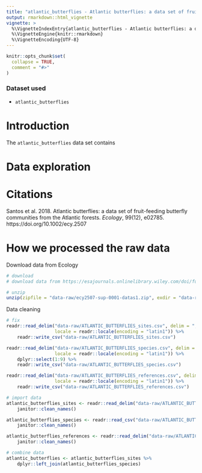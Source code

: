 ```yaml
---
title: "atlantic_butterflies - Atlantic butterflies: a data set of fruit-feeding butterfly communities from the Atlantic forests"
output: rmarkdown::html_vignette
vignette: >
  %\VignetteIndexEntry{atlantic_butterflies - Atlantic butterflies: a data set of fruit-feeding butterfly communities from the Atlantic forests}
  %\VignetteEngine{knitr::rmarkdown}
  %\VignetteEncoding{UTF-8}
---
```


```r
knitr::opts_chunk$set(
  collapse = TRUE,
  comment = "#>"
)
```

### Dataset used

- `atlantic_butterflies`

# Introduction

The `atlantic_butterflies` data set contains 

# Data exploration

# Citations

Santos et al. 2018. Atlantic butterflies: a data set of fruit-feeding butterfly communities from the Atlantic forests. *Ecology*, 99(12), e02785. https://doi.org/10.1002/ecy.2507

# How we processed the raw data

Download data from Ecology

```r
# download
# download data from https://esajournals.onlinelibrary.wiley.com/doi/full/10.1002/ecy.2507

# unzip
unzip(zipfile = "data-raw/ecy2507-sup-0001-datas1.zip", exdir = "data-raw")
```

Data cleaning
```r
# fix
readr::read_delim("data-raw/ATLANTIC_BUTTERFLIES_sites.csv", delim = ";",
                  locale = readr::locale(encoding = "latin1")) %>%
    readr::write_csv("data-raw/ATLANTIC_BUTTERFLIES_sites.csv")

readr::read_delim("data-raw/ATLANTIC_BUTTERFLIES_species.csv", delim = ";",
                  locale = readr::locale(encoding = "latin1")) %>%
    dplyr::select(1:9) %>%
    readr::write_csv("data-raw/ATLANTIC_BUTTERFLIES_species.csv")

readr::read_delim("data-raw/ATLANTIC_BUTTERFLIES_references.csv", delim = ";",
                  locale = readr::locale(encoding = "latin1")) %>%
    readr::write_csv("data-raw/ATLANTIC_BUTTERFLIES_references.csv")

# import data
atlantic_butterflies_sites <- readr::read_delim("data-raw/ATLANTIC_BUTTERFLIES_sites.csv") %>%
    janitor::clean_names()

atlantic_butterflies_species <- readr::read_csv("data-raw/ATLANTIC_BUTTERFLIES_species.csv") %>%
    janitor::clean_names()

atlantic_butterflies_references <- readr::read_delim("data-raw/ATLANTIC_BUTTERFLIES_references.csv") %>%
    janitor::clean_names()

# combine data
atlantic_butterflies <- atlantic_butterflies_sites %>%
    dplyr::left_join(atlantic_butterflies_species)
```
